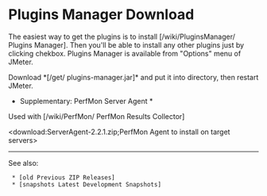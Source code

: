 = Plugins Manager Download =

The easiest way to get the plugins is to install [/wiki/PluginsManager/ Plugins Manager]. Then you'll be able to install any other plugins just by clicking chekbox. Plugins Manager is available from "Options" menu of JMeter.

<p class="alert alert-success">
Download *[/get/ plugins-manager.jar]* and put it into {{{lib/ext}}} directory, then restart JMeter.
</p>

* Supplementary: PerfMon Server Agent *

Used with [/wiki/PerfMon/ PerfMon Results Collector]

<download:ServerAgent-2.2.1.zip;PerfMon Agent to install on target servers>

----

See also:

  * [old Previous ZIP Releases]
  * [snapshots Latest Development Snapshots]
